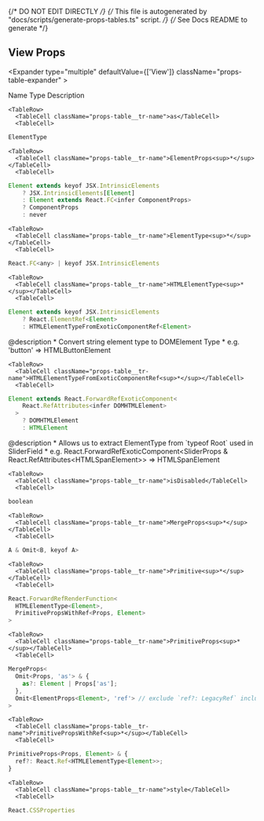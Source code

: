 
{/* DO NOT EDIT DIRECTLY */}
{/* This file is autogenerated by "docs/scripts/generate-props-tables.ts" script. */}
{/* See Docs README to generate */}

## View Props


<Expander type="multiple" defaultValue={['View']} className="props-table-expander" >
  
<ExpanderItem title="View" value="View">
    
<Table
  highlightOnHover={true}
  className="props-table"
  >
  <TableHead>
    <TableRow>
      <TableCell as="th">Name</TableCell>
      <TableCell as="th">Type</TableCell>
      <TableCell as="th">Description</TableCell>
    </TableRow>
  </TableHead>
  <TableBody>
    
    <TableRow>
      <TableCell className="props-table__tr-name">as</TableCell>
      <TableCell>
```jsx
ElementType
```
</TableCell>
      <TableCell className="props-table__tr-description"></TableCell>
    </TableRow>

    <TableRow>
      <TableCell className="props-table__tr-name">ElementProps<sup>*</sup></TableCell>
      <TableCell>
```jsx
Element extends keyof JSX.IntrinsicElements
    ? JSX.IntrinsicElements[Element]
    : Element extends React.FC<infer ComponentProps>
    ? ComponentProps
    : never
```
</TableCell>
      <TableCell className="props-table__tr-description"></TableCell>
    </TableRow>

    <TableRow>
      <TableCell className="props-table__tr-name">ElementType<sup>*</sup></TableCell>
      <TableCell>
```jsx
React.FC<any> | keyof JSX.IntrinsicElements
```
</TableCell>
      <TableCell className="props-table__tr-description"></TableCell>
    </TableRow>

    <TableRow>
      <TableCell className="props-table__tr-name">HTMLElementType<sup>*</sup></TableCell>
      <TableCell>
```jsx
Element extends keyof JSX.IntrinsicElements
    ? React.ElementRef<Element>
    : HTMLElementTypeFromExoticComponentRef<Element>
```
</TableCell>
      <TableCell className="props-table__tr-description">@description  * Convert string element type to DOMElement Type  * e.g. 'button' =&#62; HTMLButtonElement  </TableCell>
    </TableRow>

    <TableRow>
      <TableCell className="props-table__tr-name">HTMLElementTypeFromExoticComponentRef<sup>*</sup></TableCell>
      <TableCell>
```jsx
Element extends React.ForwardRefExoticComponent<
    React.RefAttributes<infer DOMHTMLElement>
  >
    ? DOMHTMLElement
    : HTMLElement
```
</TableCell>
      <TableCell className="props-table__tr-description">@description  * Allows us to extract ElementType from &#96;typeof Root&#96; used in SliderField  * e.g. React.ForwardRefExoticComponent&#60;SliderProps & React.RefAttributes&#60;HTMLSpanElement&#62;&#62; =&#62; HTMLSpanElement  </TableCell>
    </TableRow>

    <TableRow>
      <TableCell className="props-table__tr-name">isDisabled</TableCell>
      <TableCell>
```jsx
boolean
```
</TableCell>
      <TableCell className="props-table__tr-description"></TableCell>
    </TableRow>

    <TableRow>
      <TableCell className="props-table__tr-name">MergeProps<sup>*</sup></TableCell>
      <TableCell>
```jsx
A & Omit<B, keyof A>
```
</TableCell>
      <TableCell className="props-table__tr-description"></TableCell>
    </TableRow>

    <TableRow>
      <TableCell className="props-table__tr-name">Primitive<sup>*</sup></TableCell>
      <TableCell>
```jsx
React.ForwardRefRenderFunction<
  HTMLElementType<Element>,
  PrimitivePropsWithRef<Props, Element>
>
```
</TableCell>
      <TableCell className="props-table__tr-description"></TableCell>
    </TableRow>

    <TableRow>
      <TableCell className="props-table__tr-name">PrimitiveProps<sup>*</sup></TableCell>
      <TableCell>
```jsx
MergeProps<
  Omit<Props, 'as'> & {
    as?: Element | Props['as'];
  },
  Omit<ElementProps<Element>, 'ref'> // exclude `ref?: LegacyRef` included in DetailedHTMLProps
>
```
</TableCell>
      <TableCell className="props-table__tr-description"></TableCell>
    </TableRow>

    <TableRow>
      <TableCell className="props-table__tr-name">PrimitivePropsWithRef<sup>*</sup></TableCell>
      <TableCell>
```jsx
PrimitiveProps<Props, Element> & {
  ref?: React.Ref<HTMLElementType<Element>>;
}
```
</TableCell>
      <TableCell className="props-table__tr-description"></TableCell>
    </TableRow>

    <TableRow>
      <TableCell className="props-table__tr-name">style</TableCell>
      <TableCell>
```jsx
React.CSSProperties
```
</TableCell>
      <TableCell className="props-table__tr-description"></TableCell>
    </TableRow>

  </TableBody>
</Table>

</ExpanderItem>

</Expander>

